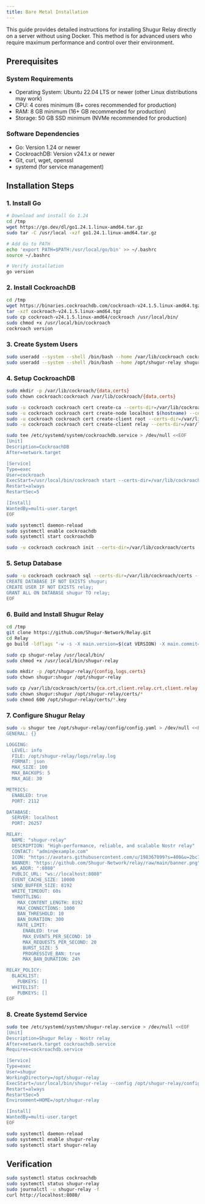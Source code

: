 ```yaml
---
title: Bare Metal Installation
---
```


This guide provides detailed instructions for installing Shugur Relay directly on a server without using Docker. This method is for advanced users who require maximum performance and control over their environment.

## Prerequisites

### System Requirements

- Operating System: Ubuntu 22.04 LTS or newer (other Linux distributions may work)
- CPU: 4 cores minimum (8+ cores recommended for production)
- RAM: 8 GB minimum (16+ GB recommended for production)
- Storage: 50 GB SSD minimum (NVMe recommended for production)

### Software Dependencies

- Go: Version 1.24 or newer
- CockroachDB: Version v24.1.x or newer
- Git, curl, wget, openssl
- systemd (for service management)

## Installation Steps

### 1. Install Go

```bash
# Download and install Go 1.24
cd /tmp
wget https://go.dev/dl/go1.24.1.linux-amd64.tar.gz
sudo tar -C /usr/local -xzf go1.24.1.linux-amd64.tar.gz

# Add Go to PATH
echo 'export PATH=$PATH:/usr/local/go/bin' >> ~/.bashrc
source ~/.bashrc

# Verify installation
go version
```

### 2. Install CockroachDB

```bash
cd /tmp
wget https://binaries.cockroachdb.com/cockroach-v24.1.5.linux-amd64.tgz
tar -xzf cockroach-v24.1.5.linux-amd64.tgz
sudo cp cockroach-v24.1.5.linux-amd64/cockroach /usr/local/bin/
sudo chmod +x /usr/local/bin/cockroach
cockroach version
```

### 3. Create System Users

```bash
sudo useradd --system --shell /bin/bash --home /var/lib/cockroach cockroach
sudo useradd --system --shell /bin/bash --home /opt/shugur-relay shugur
```

### 4. Setup CockroachDB

```bash
sudo mkdir -p /var/lib/cockroach/{data,certs}
sudo chown cockroach:cockroach /var/lib/cockroach/{data,certs}

sudo -u cockroach cockroach cert create-ca --certs-dir=/var/lib/cockroach/certs --ca-key=/var/lib/cockroach/certs/ca.key
sudo -u cockroach cockroach cert create-node localhost $(hostname) --certs-dir=/var/lib/cockroach/certs --ca-key=/var/lib/cockroach/certs/ca.key
sudo -u cockroach cockroach cert create-client root --certs-dir=/var/lib/cockroach/certs --ca-key=/var/lib/cockroach/certs/ca.key
sudo -u cockroach cockroach cert create-client relay --certs-dir=/var/lib/cockroach/certs --ca-key=/var/lib/cockroach/certs/ca.key

sudo tee /etc/systemd/system/cockroachdb.service > /dev/null <<EOF
[Unit]
Description=CockroachDB
After=network.target

[Service]
Type=exec
User=cockroach
ExecStart=/usr/local/bin/cockroach start --certs-dir=/var/lib/cockroach/certs --store=/var/lib/cockroach/data --listen-addr=localhost:26257 --http-addr=localhost:8080
Restart=always
RestartSec=5

[Install]
WantedBy=multi-user.target
EOF

sudo systemctl daemon-reload
sudo systemctl enable cockroachdb
sudo systemctl start cockroachdb

sudo -u cockroach cockroach init --certs-dir=/var/lib/cockroach/certs --host=localhost:26257
```

### 5. Setup Database

```bash
sudo -u cockroach cockroach sql --certs-dir=/var/lib/cockroach/certs --host=localhost:26257 <<EOF
CREATE DATABASE IF NOT EXISTS shugur;
CREATE USER IF NOT EXISTS relay;
GRANT ALL ON DATABASE shugur TO relay;
EOF
```

### 6. Build and Install Shugur Relay

```bash
cd /tmp
git clone https://github.com/Shugur-Network/Relay.git
cd Relay
go build -ldflags "-w -s -X main.version=$(cat VERSION) -X main.commit=$(git rev-parse --short HEAD) -X main.date=$(date -u +%Y-%m-%dT%H:%M:%SZ)" -o shugur-relay ./cmd

sudo cp shugur-relay /usr/local/bin/
sudo chmod +x /usr/local/bin/shugur-relay

sudo mkdir -p /opt/shugur-relay/{config,logs,certs}
sudo chown shugur:shugur /opt/shugur-relay

sudo cp /var/lib/cockroach/certs/{ca.crt,client.relay.crt,client.relay.key} /opt/shugur-relay/certs/
sudo chown shugur:shugur /opt/shugur-relay/certs/*
sudo chmod 600 /opt/shugur-relay/certs/*.key
```

### 7. Configure Shugur Relay

```bash
sudo -u shugur tee /opt/shugur-relay/config/config.yaml > /dev/null <<EOF
GENERAL: {}

LOGGING:
  LEVEL: info
  FILE: /opt/shugur-relay/logs/relay.log
  FORMAT: json
  MAX_SIZE: 100
  MAX_BACKUPS: 5
  MAX_AGE: 30

METRICS:
  ENABLED: true
  PORT: 2112

DATABASE:
  SERVER: localhost
  PORT: 26257

RELAY:
  NAME: "shugur-relay"
  DESCRIPTION: "High-performance, reliable, and scalable Nostr relay"
  CONTACT: "admin@example.com"
  ICON: "https://avatars.githubusercontent.com/u/198367099?s=400&u=2bc76d4fe6f57a1c39ef00fd784dd0bf85d79bda&v=4"
  BANNER: "https://github.com/Shugur-Network/relay/raw/main/banner.png"
  WS_ADDR: ":8080"
  PUBLIC_URL: "ws://localhost:8080"
  EVENT_CACHE_SIZE: 10000
  SEND_BUFFER_SIZE: 8192
  WRITE_TIMEOUT: 60s
  THROTTLING:
    MAX_CONTENT_LENGTH: 8192
    MAX_CONNECTIONS: 1000
    BAN_THRESHOLD: 10
    BAN_DURATION: 300
    RATE_LIMIT:
      ENABLED: true
      MAX_EVENTS_PER_SECOND: 10
      MAX_REQUESTS_PER_SECOND: 20
      BURST_SIZE: 5
      PROGRESSIVE_BAN: true
      MAX_BAN_DURATION: 24h

RELAY_POLICY:
  BLACKLIST:
    PUBKEYS: []
  WHITELIST:
    PUBKEYS: []
EOF
```

### 8. Create Systemd Service

```bash
sudo tee /etc/systemd/system/shugur-relay.service > /dev/null <<EOF
[Unit]
Description=Shugur Relay - Nostr relay
After=network.target cockroachdb.service
Requires=cockroachdb.service

[Service]
Type=exec
User=shugur
WorkingDirectory=/opt/shugur-relay
ExecStart=/usr/local/bin/shugur-relay --config /opt/shugur-relay/config/config.yaml
Restart=always
RestartSec=5
Environment=HOME=/opt/shugur-relay

[Install]
WantedBy=multi-user.target
EOF

sudo systemctl daemon-reload
sudo systemctl enable shugur-relay
sudo systemctl start shugur-relay
```

## Verification

```bash
sudo systemctl status cockroachdb
sudo systemctl status shugur-relay
sudo journalctl -u shugur-relay -f
curl http://localhost:8080/
```
